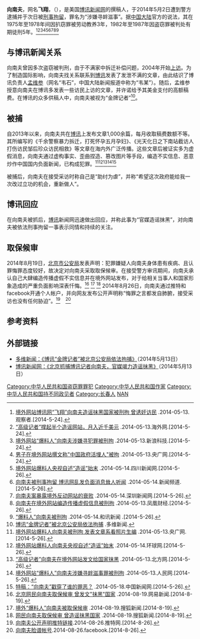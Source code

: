 {{Infobox person
| name        = 向南夫
| image       = <!-- just the filename, without the File: or Image: prefix or enclosing [[brackets|brackets]] -->
| alt         = 
| caption     = 
| birth_name  = <!-- only use if different from name -->
| birth_date  = <!-- {{Birth date and age|YYYY|MM|DD}} or {{Birth-date and age|birth date†}} -->
| gender = 男
| birth_place = {{PRC}}[[吉林省|吉林省]][[长春市|长春市]]
| death_date  = <!-- {{Death date and age|YYYY|MM|DD|YYYY|MM|DD}} or {{Death-date and age|death date†|birth date†}} -->
| death_place = 
| residence   = {{PRC}}[[北京市|北京市]][[海淀区|海淀区]]
| nationality = {{PRC}}
| home_town   = {{PRC}}[[湖南省|湖南省]]
| other_names = 
| occupation  = 网站撰稿人
| employer    = [[博讯新闻|博讯新闻]]
| known_for   = 
}}
'''向南夫'''，网名'''飞翔'''，（{{bd|1952年}}），是美国[[博讯新闻网|博讯新闻网]]的撰稿人，于2014年5月2日遭到警方逮捕并于次日被[[刑事拘留|刑事拘留]]，罪名为“涉嫌寻衅滋事”。据[[中国大陆|中国大陆]]官方的说法，其在1975年至1978年间因扒窃罪被劳动教养3年，1982年至1987年因盗窃罪被判处有期徒刑5年。<ref>[http://www.guancha.cn/politics/2014_05_13_229013_s.shtml 境外网站博讯网“飞翔”向南夫造谣抹黑国家被刑拘 曾诱奸访民] {{Wayback|url=http://www.guancha.cn/politics/2014_05_13_229013_s.shtml |date=20150924043613 }}.2014-05-13.观察者.[2014-5-24].</ref><ref>[http://opinion.haiwainet.cn/n/2014/0513/c345439-20627338.html “高级记者”撑起半个造谣网站，月入近千美元] {{Wayback|url=http://opinion.haiwainet.cn/n/2014/0513/c345439-20627338.html |date=20140514113159 }}.2014-05-13.海外网.[2014-5-24].</ref><ref>[http://tech.sina.com.cn/i/2014-05-13/09459375738.shtml 境外网站“爆料人”向南夫涉嫌寻犯罪被刑拘] {{Wayback|url=http://tech.sina.com.cn/i/2014-05-13/09459375738.shtml |date=20160304114117 }}.2014-05-13.新浪科技.[2014-5-24].</ref><ref>[http://news.cnr.cn/native/gd/201405/t20140513_515493336.shtml 男子在境外网站撰文称"中国政府活埋人"被拘] {{Wayback|url=http://news.cnr.cn/native/gd/201405/t20140513_515493336.shtml |date=20141225150912 }}.2014-05-13.央广网.[2014-5-24].</ref><ref>[http://post.news.tom.com/s/B70009666156.html?source=HP_TOPIC 境外网站爆料人央视自述“造谣”始末] {{Wayback|url=http://post.news.tom.com/s/B70009666156.html?source=HP_TOPIC |date=20140528012219 }}.2014-05-14.四川新闻网.[2014-5-26].</ref><ref>[http://www.s1979.com/news/china/201405/14120538614.shtml 向南夫被刑事拘留 博讯网乱发负面消息耸人听闻] {{Wayback|url=http://www.s1979.com/news/china/201405/14120538614.shtml |date=20150924093201 }}.2014-05-14.新闻频道.[2014-5-26].</ref><ref>[http://news.sznews.com/content/2014-05/14/content_9503385.htm 向南夫案暴露境外反动网站的衰败] {{Wayback|url=http://news.sznews.com/content/2014-05/14/content_9503385.htm |date=20140527213919 }}.2014-05-14.深圳新闻网.[2014-5-26].</ref><ref>[http://finance.ifeng.com/a/20140513/12320765_0.shtml 向南夫在境外网站编造传播虚假信息被刑拘] {{Wayback|url=http://finance.ifeng.com/a/20140513/12320765_0.shtml |date=20150428020950 }}.2014-05-13.凤凰财经.[2014-5-26].</ref><ref>[http://news.hexun.com/2014-05-14/164760350.html “爆料人”向南夫被刑拘] {{Wayback|url=http://news.hexun.com/2014-05-14/164760350.html |date=20160304203757 }}.2014-05-14.和讯新闻 .[2014-5-26].</ref>

== 与博讯新闻关系 ==
向南夫曾因多次盗窃被判刑，由于不满家中拆迁补偿问题，2004年开始[[上访|上访]]。为了制造国际影响，向南夫找关系联系到[[博讯|博讯]]发表了发泄不满的文章，由此结识了博讯负责人[[孟维参|孟维参]]（网名“韦石”，中国大陆新闻报道中称为“韦某”）。随后，孟维参授意向南夫在博讯多发表一些访民上访的文章，并许诺给予其美金支付的高额稿费。在博讯的众多供稿人中，向南夫被视为“金牌记者”<ref>[http://news.dwnews.com/china/news/2014-05-13/59471048.html 博讯“金牌记者”被北京公安局依法拘捕] {{Wayback|url=http://news.dwnews.com/china/news/2014-05-13/59471048.html |date=20180727212237 }}.多维新闻.</ref>。

== 被捕 ==
自2013年以来，向南夫共在[[博讯|博讯]]上发布文章1,000余篇，每月收取稿费数额不等。其所编写的《千余警察暴力拆迁，打死怀孕五月孕妇》、《光天化日之下南站截访人打伤访民邹后珍众访民相救》等文章在海内外广泛传播。这些文章后被证实多为虚假消息，向南夫通过虚构事实、歪曲捏造、篡改图片等手段，编造不实信息、恶意炒作中国国内负面新闻，已构成犯罪。<ref>[http://china.cnr.cn/xwwgf/201405/t20140513_515500594.shtml 境外网站爆料人向南夫被刑拘 发表文章系看照片生编] {{Wayback|url=http://china.cnr.cn/xwwgf/201405/t20140513_515500594.shtml |date=20140527222008 }}.2014-05-13.央广网.[2014-5-26].</ref><ref>[http://china.huanqiu.com/article/2014-05/4994451.html 境外网站爆料人向南夫央视自述“造谣”始末] {{Wayback|url=http://china.huanqiu.com/article/2014-05/4994451.html |date=20160816152649 }}.2014-05-14.环球网.[2014-5-26].</ref><ref>[http://news.enorth.com.cn/system/2014/05/13/011878851.shtml “高级记者”向南夫在境外网站发文给国家抹黑] {{Wayback|url=http://news.enorth.com.cn/system/2014/05/13/011878851.shtml |date=20160813022238 }}.2014-05-13.北方网.[2014-5-26].</ref><ref>[http://legal.people.com.cn/n/2014/0513/c42510-25007994.html 境外网站“爆料人”向南夫涉嫌寻衅滋事罪被刑拘] {{Wayback|url=http://legal.people.com.cn/n/2014/0513/c42510-25007994.html |date=20160304085439 }}.2014-05-13.人民网.[2014-5-26].</ref><ref>[http://www.chinanews.com/gn/2014/05-18/6182920.shtml 特稿：“向南夫”戳穿了谁的罪恶？] {{Wayback|url=http://www.chinanews.com/gn/2014/05-18/6182920.shtml |date=20200812064810 }}.2014-05-18.中国新闻网.[2014-5-26].</ref>

被捕后，向南夫在接受采访时称自己是“助纣为虐”，并称“希望这次政府能给我一次改过立功的机会，重新做人”。

==博讯回应==
在向南夫被抓后，[[博讯|博讯]]新闻网迅速做出回应，并称此事为“官媒造谣抹黑”，对向南夫被依法刑事拘留一事表示同情和持续的关注。
==取保候审==
2014年8月19日，[[北京市公安局|北京市公安局]]发表声明：犯罪嫌疑人向南夫身体患有疾病、且认罪悔罪态度较好，故决定对向南夫采取取保候审。在接受警方审讯期间，向南夫承认自己大肆编造传播虚假不实信息并在境外网站发布，对于给相关当事人和国家形象造成的严重负面影响深表忏悔。<ref>[http://news.163.com/14/0819/09/A40J81TT00011229.html 北京网民向南夫取保候审 曾发文"抹黑"国家] {{Wayback|url=http://news.163.com/14/0819/09/A40J81TT00011229.html |date=20140819125607 }}.2014-08-19.网易新闻.[2014-8-19].</ref> <ref>[http://news.sohu.com/20140819/n403569075.shtml 境外“爆料人”向南夫被取保候审] {{Wayback|url=http://news.sohu.com/20140819/n403569075.shtml |date=20170212164022 }}.2014-08-19.搜狐新闻.[2014-8-19].</ref> <ref>[http://news.sina.com.cn/c/2014-08-19/093430708155.shtml 网民向南夫取保候审 曾造谣抹黑国家] {{Wayback|url=http://news.sina.com.cn/c/2014-08-19/093430708155.shtml |date=20170212164427 }}.2014-08-19.搜狐新闻.[2014-8-19].</ref>
2014年8月26日，向南夫通过推特和facebook开通个人帐户，并向网友发布公开声明称“悔罪之言都发自肺腑，接受采访也没有任何胁迫”。<ref>[https://twitter.com/xiangnanfu12345 向南夫公开声明推特链接].2014-08-26.推特网.[2014-8-26].</ref>　<ref>[https://www.facebook.com/people/向南夫/100007928626878 向南夫脸谱帐号].2014-08-26.facebook.[2014-8-26].</ref>　

==参考资料==
{{reflist|2}}

==外部链接==
*[https://web.archive.org/web/20140516055811/http://china.dwnews.com/news/2014-05-13/59471048.html 多维新闻：《博讯“金牌记者”被北京公安局依法拘捕》]（2014年5月13日）
*[http://boxun.com/news/gb/china/2014/05/201405131037.shtml#.U3MYg5zWLo4 博讯新闻网：《北京抓捕博讯记者向南夫，官媒竭力造谣抹黑》]{{Wayback|url=http://boxun.com/news/gb/china/2014/05/201405131037.shtml#.U3MYg5zWLo4 |date=20201128065300 }}（2014年5月13日）

{{DEFAULTSORT:X向}}
[[Category:中华人民共和国盗窃罪罪犯|Category:中华人民共和国盗窃罪罪犯]]
[[Category:中华人民共和国作家|Category:中华人民共和国作家]]
[[Category:中华人民共和国持不同政见者|Category:中华人民共和国持不同政见者]]
[[Category:长春人|Category:长春人]]
[[Category:向姓|NAN]]